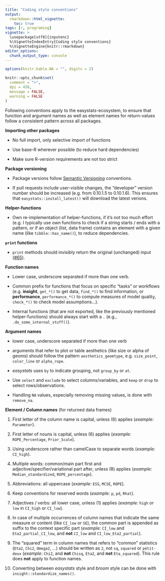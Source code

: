 ```yaml
---
title: "Coding style conventions"
output:
  rmarkdown::html_vignette:
    toc: true
tags: [r, programing]
vignette: >
  \usepackage[utf8]{inputenc}
  %\VignetteIndexEntry{Coding style conventions}
  %\VignetteEngine{knitr::rmarkdown}
editor_options:
  chunk_output_type: console
---
```


```r
options(knitr.kable.NA = "", digits = 2)

knitr::opts_chunk$set(
  comment = ">",
  dpi = 450,
  message = FALSE,
  warning = FALSE
)
```

Following conventions apply to the easystats-ecosystem, to ensure that function
and argument names as well as element names for return-values follow a
consistent pattern across all packages.

**Importing other packages**

  - No full import, only selective import of functions

  - Use base-R wherever possible (to reduce hard dependencies)

  - Make sure R-version requirements are not too strict

**Package versioning**

  - Package versions follow [Semantic Versioning](https://semver.org/) conventions.

  - If pull requests include user-visible changes, the "developer" version number
    should be increased (e.g. from 0.10.1.5 to 0.10.1.6). This ensures that
    `easystats::install_latest()` will download the latest verions.

**Helper-functions**

  - Own re-implementation of helper-functions, if it's not too much effort (e.g.
    I typically use own functions to check if a string starts / ends with a
    pattern, or if an object (list, data frame) contains an element with a given
    name (like `tibble::has_name()`), to reduce dependencies.

**`print` functions**

- `print` methods should invisibly return the original (unchanged) input ([#65](https://github.com/easystats/easystats/issues/65)).

**Function names**

  - Lower case, underscore separated if more than one verb.

  - Common prefix for functions that focus on specific "tasks" or workflows
    (e.g. **insight**, `get_*()` to get data, `find_*()` to find information, or
    **performance**, `performance_*()` to compute measures of model quality,
    `check_*()` to check model assumptions...).

  - Internal functions (that are not exported, like the previously mentioned
    helper-functions) should always start with a `.` (e.g.,
    `.do_some_internal_stuff()`).

**Argument names**

- lower case, underscore separated if more than one verb

- arguments that refer to plot or table aesthetics (like size or alpha of geoms)
  should follow the pattern `aesthetics_geomtype`, e.g. `size_point`, `color_line`
  or `alpha_rope`.

- _easystats_ uses `by` to indicate grouping, not `group_by` or `at`.

- Use `select` and `exclude` to select columns/variables, and `keep` or `drop`
  to select rows/observations.

- Handling `NA` values, especially removing missing values, is done with
  `remove_na`.

**Element / Column names** (for returned data frames)

1)  First letter of the column name is capital, unless (6) applies (*example:*
    `Parameter`).

2)  First letter of nouns is capital, unless (6) applies (*example:*
    `ROPE_Percentage`, `Prior_Scale`).

3)  Using underscore rather than camelCase to separate words (*example:*
    `CI_high`).

4)  Multiple words: common/main part first and adjective/specifier/variational
    part after, unless (8) applies (*example:* `Median_standardized`,
    `ROPE_percentage`).

5)  Abbreviations: all uppercase (*example:* `ESS`, `MCSE`, `ROPE`).

6)  Keep conventions for reserved words (*example:* `p`, `pd`, `Rhat`).

7)  Adjectives / verbs: all lower case, unless (1) applies (*example:* `high` or
    `low` in `CI_high` or `CI_low`).

8)  In case of multiple occurrences of column names that indicate the same
    measure or content (like `CI_low` or `SE`), the common part is appended as
    suffix to the context specific part (*example:* `CI_low` and
    `Eta2_partial_CI_low`, and **not** `CI_low` and `CI_low_Eta2_partial`).

9)  The "squared" term in column names that refers to "common" statistics
    (`Eta2`, `Chi2`, `Omega2`, ...) should be written as `2`, not `sq`,
    `squared` or `pétit-deux` (*example:* `Chi2`, and **not** `Chisq`, `Eta2`,
    and **not** `Eta_squared`). This rule does **not** apply to function names.

10) Converting between _easystats_ style and _broom_ style can be done with
    `insight::standardize_names()`.

